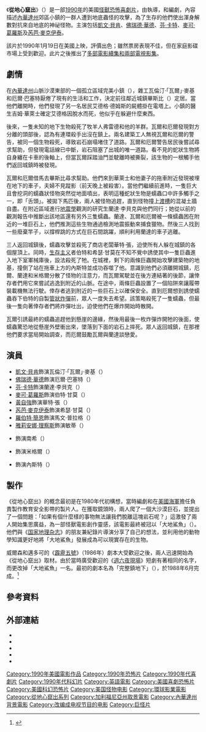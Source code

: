 {{noteTA
|T=zh-cn:从地心窜出; zh-tw:從地心竄出; zh-hk:深淵異形;
|G1=Movie
|G2=Show
}}
{{Infobox Film
| name           = 從地心竄出
| original_name  = {{lang|en|''Tremors''}}
| image          = Tremorsposter.jpg
| caption        = 電影海報
| director       = {{le|朗·昂德伍德|Ron Underwood}}
| producer       = {{le|布蘭特·邁多可|Brent Maddock}}<br />{{le|S·S·威爾森|S. S. Wilson}}
| writer         = 布蘭特·邁多可<br />S·S·威爾森
| story          = 布蘭特·邁多可<br />S·S·威爾森<br />朗·昂德伍德
| starring       = [[凱文·貝肯|凱文·貝肯]]<br />[[佛瑞德·華德|佛瑞德·華德]]<br />[[芬·卡特|芬·卡特]]<br />[[麥可·葛羅斯|麥可·葛羅斯]]<br />[[芮芭·麥克伊泰|芮芭·麥克伊泰]]
| music          = 歐內斯特·特魯斯（{{lang|en|Ernest Troost}}）
| cinematography = {{le|亞歷山大·格魯茲斯基|Alexander Gruszynski}}
| editing        = O·尼可拉斯·布朗（{{lang|en|O. Nicholas Brown}}）
| studio         = {{plainlist|
* {{lang|en|No Frills Productions}}<ref name=afi>{{cite web|url=https://catalog.afi.com/Catalog/MovieDetails/58719|title=Tremors (1990)|work=AFI Catalog of Feature Films|access-date=2021-02-28}}</ref>
* {{le|瓦爾哈拉娛樂|Valhalla Entertainment|Pacific Western Productions}}<ref name=afi/>
}}
| distributor    = [[環球影業|環球影業]]
| released       = {{Film date|1990|1|19|美國}}
| runtime        = 96分鐘
| country        = 美國
| language       = 英語
| budget         = 1100萬美元
| gross          = 1667萬美元
| followed_by    = 《[[從地心竄出2|從地心竄出2]]》
| cn_name        = 异形魔怪
| hk_name        = 深淵異形
| tw_name        = 從地心竄出
}}
《'''從地心竄出'''》（{{lang-en|''Tremors''}}）是一部[[1990年電影|1990年]]的美國[[怪獸電影|怪獸]][[恐怖片|恐怖]][[喜劇片|喜劇片]]，由{{le|朗·昂德伍德|Ron Underwood}}執導，{{le|布蘭特·邁多可|Brent Maddock}}和{{le|S·S·威爾森|S. S. Wilson}}編劇，內容描述[[內華達州|內華達州]]郊區小鎮的一群人遭到地底蟲怪的攻擊，為了生存的他們使出渾身解數對抗來自地底的神祕怪物。主演包括[[凱文·貝肯|凱文·貝肯]]、[[佛瑞德·華德|佛瑞德·華德]]、[[芬·卡特|芬·卡特]]、[[麥可·葛羅斯|麥可·葛羅斯]]及[[芮芭·麥克伊泰|芮芭·麥克伊泰]]。

該片於1990年1月19日在美國上映，評價出色；雖然票房表現不佳，但在家庭影碟市場上受到歡迎。此片之後推出了[[從地心竄出系列|多部電影續集和兩部電視影集]]。

== 劇情 ==
在[[內華達州|內華達州]]山脈沙漠東部的一個孤立區域完美小鎮（{{lang|en|Perfection}}），雜工瓦倫汀·「瓦爾」·麥基和厄爾·巴塞特厭倦了現有的生活和工作，決定前往鄰近城鎮畢斯比（{{lang|en|Bixby}}）定居。當他們離開時，他們發現了另一名居民艾德格·德姆斯的屍體掛在電塔上。小鎮的醫生吉姆·華萊士確定艾德格因脫水而死，他似乎在躲避什麼東西。

後來，一隻未知的地下生物殺死了牧羊人弗雷德和他的羊群。瓦爾和厄爾發現對方分離的頭部後，認為有連環殺手出沒在鎮上。兩名建築工人無視瓦爾和厄爾的警告，被同一個生物殺死，導致岩石崩塌堵住了道路。瓦爾和厄爾警告居民後嘗試尋求幫助，但發現電話線已中斷，岩石阻塞了出城的唯一道路。看不見的蛇狀生物將自身纏在卡車的後軸上，但當瓦爾踩踏油門並駛離時被撕裂，該生物的一根觸手他們返回城鎮時被發現。

瓦爾和厄爾借馬去畢斯比尋求幫助。他們來到華萊士和他妻子的拖車附近發現被埋在地下的車子，夫婦不見蹤影（前天晚上被殺害）。當他們繼續前進時，一隻巨大且會挖洞的蠕蟲狀怪物突然從地面噴出，表明這種蛇狀生物是蠕蟲口中許多觸手之一，即「舌頭」。被拋下馬匹後，兩人被怪物追趕，直到怪物撞上[[高架渠|渡槽]]的混凝土牆自盡。在附近區域進行[[地震學|地震學]]觀測的研究生蘭達·李貝克與他們同行；她從以前的觀測報告中推斷出該地區還有另外三隻蠕蟲。蘭達、瓦爾和厄爾被一條蠕蟲困在附近的一堆巨石上，他們推測這些生物通過檢測地震振動來捕食獵物。然後三人找到一些廢棄竿子，以撐桿跳的方式在巨石間跳躍，順利利用蘭達的車子逃離。

三人返回城鎮後，蠕蟲攻擊並殺死了商店老闆華特·張，迫使所有人躲在城鎮的各個屋頂上。同時，[[生存主义|生存主义]]者伯特和希瑟·甘莫在不知不覺中誘使其中一隻巨蟲進入地下室軍械庫後，設法殺死了牠。在城裡，剩下的兩條巨蟲開始攻擊建築物的地基，撞倒了站在拖車上方的內斯特並成功吞噬了他。意識到他們必須離開城鎮，厄爾、蘭達和米格爾分散了怪物的注意力，而瓦爾駕駛{{le|履帶裝載機|Tracked loader}}並在後方連結著{{le|鉸接拖車|Semi-trailer}}的後節，讓倖存者們用它來嘗試逃逸到附近的山脈。在途中，兩條巨蟲設置了一個陷阱來讓履帶裝載機無法行駛。倖存者逃到附近的一些巨石上以確保安全。直到厄爾想到誘使蠕蟲吞下伯特的自製[[管狀炸彈|管狀炸彈]]前，眾人一度失去希望。該策略殺死了一隻蠕蟲，但最後一隻向著倖存者們將炸彈吐出，迫使他們在爆炸開始時散開。

瓦爾引誘最終的蠕蟲追趕他到懸崖的邊緣，然後用最後一枚炸彈炸開牠的後面，使蠕蟲驚恐地從懸崖外壁衝出來，墜落到下面的岩石上摔死。眾人返回城鎮，在那裡他們要求當局開始調查，而厄爾鼓勵瓦爾與蘭達談戀愛。

== 演員 ==
* [[凱文·貝肯|凱文·貝肯]]飾演瓦倫汀·「瓦爾」·麥基（{{lang|en|Valentine "Val" McKee}}）
* [[佛瑞德·華德|佛瑞德·華德]]飾演厄爾·巴塞特（{{lang|en|Earl Bassett}}）
* [[芬·卡特|芬·卡特]]飾演蘭達·李貝克（{{lang|en|Rhonda LeBeck}}）
* [[麥可·葛羅斯|麥可·葛羅斯]]飾演伯特·甘莫（{{lang|en|Burt Gummer}}）
* [[黃自強|黃自強]]飾演華特·張（{{lang|en|Walter Chang}}）
* [[芮芭·麥克伊泰|芮芭·麥克伊泰]]飾演希瑟·甘莫（{{lang|en|Heather Gummer}}）
* [[羅伯特·簡恩|羅伯特·簡恩]]飾演馬文·普拉格（{{lang|en|Melvin Plug}}）
* [[雅莉安娜·理察斯|雅莉安娜·理察斯]]飾演敏蒂（{{lang|en|Mindy}}）
* {{le|夏洛特·史都華|Charlotte Stewart}}飾演南希（{{lang|en|Nancy}}）
* {{le|東尼·詹納洛|Tony Genaro}}飾演米格爾（{{lang|en|Miguel}}）
* {{le|理查德·馬庫斯|Richard Marcus}}飾演內斯特（{{lang|en|Nestor}}）

== 製作 ==
《從地心竄出》的概念最初是在1980年代初構想，當時編劇{{le|S·S·威爾森|S. S. Wilson}}和{{le|布蘭特·邁多可|Brent Maddock}}在[[美國海軍|美國海軍]]擔任負責製作教育安全影帶的製片人。在獲取鏡頭時，兩人爬了一個大沙漠巨石，並提出了一個問題：「如果有個什麼樣的事物無法讓我們脫離這塊岩石呢？」這激發了兩人開始集思廣益，為一部怪獸電影創作靈感，該電影最終被冠以「大地鯊魚」（{{lang|en|Land Sharks}}）。他們與《[[国家地理_(杂志)|国家地理杂志]]》的朋友兼紀錄片導演{{le|朗·昂德伍德|Ron Underwood}}分享了自己的想法，並利用他的動物學知識更好地將「大地鯊魚」發展成為可以現實存在的生物。

威爾森和邁多可的《[[霹靂五號|霹靂五號]]》（1986年）劇本大受歡迎之後，兩人迅速開始為《從地心竄出》取材。由於當時廣受歡迎的《[[週六夜現場|週六夜現場]]》短劇有著相同的名字，而更改掉「大地鯊魚」一名。最初的劇本名為「完整鎮地下」（{{lang|en|Beneath Perfection}}），於1988年6月完成。<ref>{{cite web |url=https://www.imsdb.com/scripts/Tremors.html |title=Tremors Script |publisher=IMSDb |access-date=2021-02-28 |archive-date=2021-01-19 |archive-url=https://web.archive.org/web/20210119214433/https://www.imsdb.com/scripts/Tremors.html }}</ref>

== 參考資料 ==
{{reflist|30em}}

== 外部連結 ==
* {{imdb title|id=0100814}}
* {{rotten-tomatoes|Tremors}}
* {{Metacritic film|tremors}}
* {{Allmovie title|50929}}
* {{Mojo title|tremors}}

{{Tremors}}
{{DEFAULTSORT:Tremors}}
[[Category:1990年美國電影作品|Category:1990年美國電影作品]]
[[Category:1990年恐怖片|Category:1990年恐怖片]]
[[Category:1990年代喜劇片|Category:1990年代喜劇片]]
[[Category:1990年代科幻片|Category:1990年代科幻片]]
[[Category:英語電影|Category:英語電影]]
[[Category:美國喜劇恐怖片|Category:美國喜劇恐怖片]]
[[Category:美國科幻恐怖片|Category:美國科幻恐怖片]]
[[Category:美国怪物电影|Category:美国怪物电影]]
[[Category:環球影業電影|Category:環球影業電影]]
[[Category:從地心竄出系列|Category:從地心竄出系列]]
[[Category:加利福尼亞州取景電影|Category:加利福尼亞州取景電影]]
[[Category:內華達州背景電影|Category:內華達州背景電影]]
[[Category:改编成电视节目的电影|Category:改编成电视节目的电影]]
[[Category:巨怪片|Category:巨怪片]]